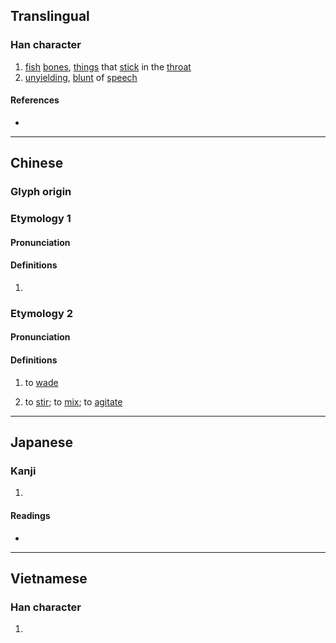 {{character info}}
==Translingual==

===Han character===
{{Han char|rn=64|rad=手|as=07|sn=10|four=51046|canj=QMLK|ids=⿰扌更}}

# [[fish]] [[bone]]s, [[thing]]s that [[stick]] in the [[throat]]
# [[unyielding]], [[blunt]] of [[speech]]

====References====
* {{Han ref|kx=0431.250|dkj=12090|dj=0780.310|hdz=31878.070|uh=632D|ud=25389|bh=D1C4|bd=53700}}

----

==Chinese==

===Glyph origin===
{{Han etym}}

===Etymology 1===
{{zh-forms}}

====Pronunciation====
{{zh-pron
|m=gěng
|mc=y
|oc=y
|cat=
}}

====Definitions====
{{zh-hanzi}}

# {{rfdef|zh}}

===Etymology 2===
{{zh-forms|alt=徑}}

====Pronunciation====
{{zh-pron
|c=gaang3
|cat=v
}}

====Definitions====
{{zh-hanzi}}

# {{lb|zh|Cantonese}} to [[wade]]
#: {{zh-alt-inline|浭}}
# {{lb|zh|Cantonese}} to [[stir]]; to [[mix]]; to [[agitate]]

----

==Japanese==

===Kanji===
{{ja-kanji|grade=|rs=手07}}

# {{rfdef|ja|sort=手07}}

====Readings====
* {{ja-readings|on=[[こう]] (kō), [[きょう]] (kyō)|kun=[[みだす]] (midasu)}}

----

==Vietnamese==

===Han character===
{{vi-readings|reading=gánh|rs=手07}}

# {{rfdef|vi|sort=手07}}